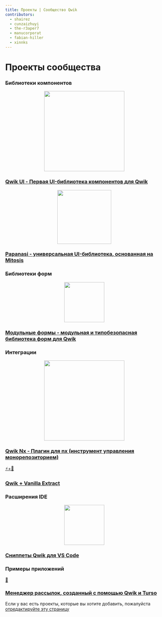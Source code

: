 ```yaml
---
title: Проекты | Сообщество Qwik
contributors:
  - shairez
  - cunzaizhuyi
  - the-r3aper7
  - manucorporat
  - fabian-hiller
  - xinnks
---
```


# Проекты сообщества

### Библиотеки компонентов

<div class="card-grid">
  <a class="card card-center" href="https://github.com/qwikifiers/qwik-ui">
    <p class="icon" align="center"><img src="https://raw.githubusercontent.com/qwikifiers/qwik-ui/main/apps/website/public/qwik-ui.png" width="256px"/></p>
    <h3>Qwik UI - Первая UI-библиотека компонентов для Qwik</h3>
  </a>
</div>

<div class="card-grid">
  <a class="card card-center" href="https://papanasi.js.org/">
    <p class="icon" align="center"><img src="https://raw.githubusercontent.com/CKGrafico/papanasi/main/docs/resources/logo-text.svg" width="172px"/></p>
    <h3>Papanasi - универсальная UI-библиотека, основанная на Mitosis</h3>
  </a>
</div>

### Библиотеки форм

<div class="card-grid">
  <a class="card card-center" href="https://modularforms.dev/">
    <p class="icon" align="center"><img src="https://raw.githubusercontent.com/fabian-hiller/modular-forms/main/website/public/android-icon-512x512.png" width="128px"/></p>
    <h3>Модульные формы - модульная и типобезопасная библиотека форм для Qwik</h3>
  </a>
</div>

### Интеграции

<div class="card-grid">
  <a class="card card-center" href="https://github.com/qwikifiers/qwik-nx">
    <p class="icon" align="center"><img src="https://raw.githubusercontent.com/qwikifiers/qwik-nx/main/assets/qwik-nx.png" width="256px"/></p>
    <h3>Qwik Nx - Плагин для nx (инструмент управления монорепозиторием)</h3>
  </a>
  <a class="card card-center" href="https://github.com/wmertens/styled-vanilla-extract">
    <p class="icon">⚡️+💅</p>
    <h3>Qwik + Vanilla Extract</h3>
  </a>
</div>

### Расширения IDE

<div class="card-grid">
  <a class="card card-center" href="https://github.com/qwikverse/vscode-qwik-snippets">
    <p class="icon" align="center"><img src="https://raw.githubusercontent.com/qwikverse/vscode-qwik-snippets/main/assets/qwik-snippets.png" width="128px"/></p>
    <h3>Сниппеты Qwik для VS Code</h3>
  </a>
</div>

### Примеры приложений

<div class="card-grid">
  <a class="card card-center" href="https://github.com/xinnks/turqw-newsletter">
    <p class="icon">📰</p>
    <h3>Менеджер рассылок, созданный с помощью Qwik и Turso</h3>
  </a>
</div>

Если у вас есть проекты, которые вы хотите добавить, пожалуйста [отредактируйте эту страницу](https://github.com/BuilderIO/qwik/edit/main/packages/docs/src/routes/community/projects/index.mdx)
